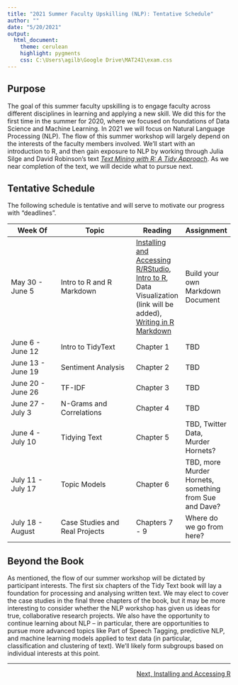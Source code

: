 ---
title: "2021 Summer Faculty Upskilling (NLP): Tentative Schedule"
author: ""
date: "5/20/2021"
output: 
  html_document:
    theme: cerulean
    highlight: pygments
    css: C:\Users\agilb\Google Drive\MAT241\exam.css
---

## Purpose

The goal of this summer faculty upskilling is to engage faculty across different disciplines in learning and applying a new skill. We did this for the first time in the summer for 2020, where we focused on foundations of Data Science and Machine Learning. In 2021 we will focus on Natural Language Processing (NLP). The flow of this summer workshop will largely depend on the interests of the faculty members involved. We'll start with an introduction to R, and then gain exposure to NLP by working through Julia Silge and David Robinson's text [*Text Mining with R: A Tidy Approach*](https://www.tidytextmining.com/). As we near completion of the text, we will decide what to pursue next.

## Tentative Schedule

The following schedule is tentative and will serve to motivate our progress with "deadlines".

**Week Of**       | **Topic**                 | **Reading** | **Assignment**
------------------|---------------------------|-------------|----------------
May 30 - June 5   | Intro to R and R Markdown | [Installing and Accessing R/RStudio](https://agmath.github.io/FacultyUpskilling/2021_NLP/AccessingRandRStudio.html), [Intro to R](https://agmath.github.io/FacultyUpskilling/2021_NLP/Enter_The_Tidyverse.html), Data Visualization (link will be added), [Writing in R Markdown](https://agmath.github.io/FacultyUpskilling/2021_NLP/MarkdownTemplate.html)         | Build your own Markdown Document
June 6 - June 12  | Intro to TidyText | Chapter 1 | TBD
June 13 - June 19 | Sentiment Analysis | Chapter 2 | TBD
June 20 - June 26 | TF-IDF             | Chapter 3 | TBD
June 27 - July 3  | N-Grams and Correlations | Chapter 4 | TBD
June 4 - July 10  | Tidying Text | Chapter 5 | TBD, Twitter Data, Murder Hornets?
July 11 - July 17 | Topic Models | Chapter 6 | TBD, more Murder Hornets, something from Sue and Dave?
July 18 - August  | Case Studies and Real Projects | Chapters 7 - 9 | Where do we go from here?

## Beyond the Book

As mentioned, the flow of our summer workshop will be dictated by participant interests. The first six chapters of the Tidy Text book will lay a foundation for processing and analysing written text. We may elect to cover the case studies in the final three chapters of the book, but it may be more interesting to consider whether the NLP workshop has given us ideas for true, collaborative research projects. We also have the opportunity to continue learning about NLP -- in particular, there are opportunities to pursue more advanced topics like Part of Speech Tagging, predictive NLP, and machine learning models applied to text data (in particular, classification and clustering of text). We'll likely form subgroups based on individual interests at this point.

***

<p style = "text-align:right;">[Next, Installing and Accessing R](https://agmath.github.io/FacultyUpskilling/2021_NLP/AccessingRandRStudio.html)</p>


